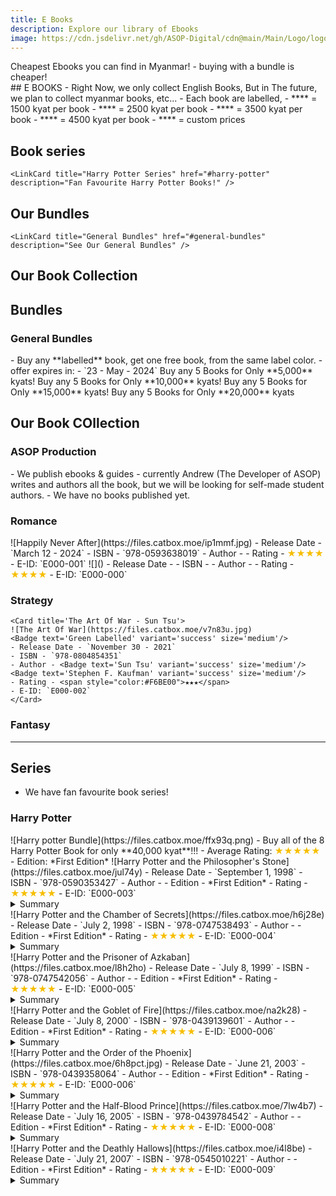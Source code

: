 ```yaml
---
title: E Books
description: Explore our library of Ebooks
image: https://cdn.jsdelivr.net/gh/ASOP-Digital/cdn@main/Main/Logo/logo.png
---
```



<Aside type='tip'> 
   Cheapest Ebooks you can find in Myanmar!
    - buying with a bundle is cheaper!
 </Aside>
## E BOOKS
- Right Now, we only collect English Books, But in The future, we plan to collect myanmar books, etc...
- Each book are labelled, 
    - **<Badge text='blue label' variant='note' size='medium'/>** = 1500 kyat per book
    - **<Badge text='Green label' variant='success' size='medium'/>** = 2500 kyat per book
    - **<Badge text='Yellow label' variant='caution' size='medium'/>** = 3500 kyat per book 
    - **<Badge text='red label' variant='danger' size='medium'/>** = 4500 kyat per book
    - **<Badge text='Purple label' variant='tip' size='medium'/>** = custom prices

## Book series
    <LinkCard title="Harry Potter Series" href="#harry-potter" description="Fan Favourite Harry Potter Books!" />

## Our Bundles
    <LinkCard title="General Bundles" href="#general-bundles" description="See Our General Bundles" />


## Our Book Collection 
<LinkCard title='ASOP production' href="#asop-production" description='Our own published books!'/>
<CardGrid>
    <LinkCard title='Romance' href="#romance" description=''/>
    <LinkCard title='Strategy' href="#strategy" description=''/>
    <LinkCard title='Fantsy' href="#fantsy" description=''/>

</CardGrid>



## Bundles 

### General Bundles
<CardGrid stagger>
<Card title='Buy 1 Get 1' icon='rocket'>
    <Badge text="LIMITED OFFER" variant="tip" />
    - Buy any **labelled** book, get one free book, from the same label color.
    - offer expires in: 
        - `23 - May - 2024`
</Card>

<Card title="Blue Bundle" icon="seti:favicon" >
    <Badge text="Popular" variant="note" />
    Buy any 5 <Badge text='blue labelled' variant='note' size='medium'/> Books for Only **5,000** kyats!
</Card>

<Card title="Green Bundle" icon="open-book">
    Buy any 5 <Badge text='Green Labelled' variant='success' size='medium'/> Books for Only **10,000** kyats!
</Card>

<Card title="Yellow Bundle" icon="document">
    Buy any 5 <Badge text='Yellow labelled' variant='caution' size='medium'/> Books for Only **15,000** kyats!
</Card>

<Card title="Red Bundle" icon="heart">
    Buy any 5 <Badge text='Red labelled' variant='danger' size='medium'/> Books for Only **20,000** kyats
</Card>

</CardGrid>


## Our Book COllection

### ASOP Production


<Aside title='Coming Soon...' type='caution'>
- We publish ebooks & guides
    - currently Andrew (The Developer of ASOP) writes and authors all the book, but we will be looking for self-made student authors.
- We have no books published yet.
 </Aside>

### Romance
<CardGrid>
    <Card title='Happily Never After - Lynn Painter'>
    ![Happily Never After](https://files.catbox.moe/ip1mmf.jpg)
    <Badge text='Popular' variant='note' size='medium'/><Badge text='Blue Labelled' variant='note' size='medium'/>
    - Release Date - `March 12 - 2024`
    - ISBN - `978-0593638019`
    - Author - <Badge text='Lynn Painter' variant='note' size='medium'/>
    - Rating - <span style="color:#F6BE00">★★★★</span>
    - E-ID: `E000-001`
    </Card>

<Card title="">
    ![]()
    <Badge text='s' variant='note'size='small' />
    - Release Date - 
    - ISBN - 
    - Author - 
    - Rating - <span style="color:#F6BE00">★★★★</span>
    - E-ID: `E000-000`
</Card>


</CardGrid>



### Strategy

<CardGrid>

    <Card title='The Art Of War - Sun Tsu'>
    ![The Art Of War](https://files.catbox.moe/v7n83u.jpg)
    <Badge text='Green Labelled' variant='success' size='medium'/>
    - Release Date - `November 30 - 2021`
    - ISBN - `978-0804854351`
    - Author - <Badge text='Sun Tsu' variant='success' size='medium'/><Badge text='Stephen F. Kaufman' variant='success' size='medium'/>
    - Rating - <span style="color:#F6BE00">★★★</span>
    - E-ID: `E000-002`
    </Card>
</CardGrid>


### Fantasy

---

## Series
- We have fan favourite book series!
<CardGrid>
    <LinkCard title='Harry Potter' href="#harry-potter" description='Our most popular series of all time!'/>
</CardGrid>

### Harry Potter


<Card icon='rocket' title='Harry Potter Bundle | 40,000 Kyat'>
    <Badge variant="tip" text="Popular" size='large' />
    <Badge variant="danger" text="Fan-Favourite" size='large' />
    ![Harry potter Bundle](https://files.catbox.moe/ffx93q.png)
    - Buy all of the 8 Harry Potter Book for only **40,000 kyat**!!!
    - Average Rating: <span style="color:#F6BE00">★★★★★</span>
    - Edition: *First Edition* 
</Card>

<CardGrid>

<Card title="Harry Potter and the Philosopher's Stone">
    ![Harry Potter and the Philosopher's Stone](https://files.catbox.moe/jul74y)
    <Badge text='8000 Kyat' variant='tip' size='medium'/>
    - Release Date - `September 1, 1998`
    - ISBN - `978-0590353427`
    - Author - <Badge text='J.K. Rowling' variant='tip' size='medium'/>
    - Edition - *First Edition*
    - Rating - <span style="color:#F6BE00">★★★★★</span>
    - E-ID: `E000-003`
    <details>
        <summary>Summary</summary>
            Harry Potter has never even heard of Hogwarts when the letters start
             dropping on the doormat at number four, Privet Drive. Addressed 
             in green ink on yellowish parchment with a purple seal, 
             they are swiftly confiscated by his grisly aunt and uncle. Then,
              on Harry's eleventh birthday, a great beetle-eyed giant of a man
               called Rubeus Hagrid bursts in with some astonishing news: Harry
                Potter is a wizard, and he has a place at Hogwarts School of 
                Witchcraft and Wizardry. An incredible adventure is about to begin!
    </details>
</Card>


<Card title="Harry Potter and the Chamber of Secrets">
    ![Harry Potter and the Chamber of Secrets](https://files.catbox.moe/h6j28e)
    <Badge text='8000 Kyat' variant='tip' size='medium'/>
    - Release Date - `July 2, 1998`
    - ISBN - `978-0747538493`
    - Author - <Badge text='J.K. Rowling' variant='tip' size='medium'/>
    - Edition - *First Edition*
    - Rating - <span style="color:#F6BE00">★★★★★</span>
    - E-ID: `E000-004`
    <details>
        <summary>Summary</summary>
        Harry Potter's summer has included the worst birthday ever,
         doomy warnings from a house-elf called Dobby, and rescue from the Dursleys 
         by his friend Ron Weasley in a magical flying car! Back at Hogwarts School
          of Witchcraft And Wizardry for his second year, Harry hears strange whispers 
          echo through empty corridors - and then the attacks start. Students are found 
          as though turned to stone … Dobby's sinister predictions seem to be coming true.
    </details>
</Card>

<Card title="Harry Potter and the Prisoner of Azkaban">
    ![Harry Potter and the Prisoner of Azkaban](https://files.catbox.moe/l8h2ho)
    <Badge text='8000 Kyat' variant='tip' size='medium'/>
    - Release Date - `July 8, 1999`
    - ISBN - `978-0747542056`
    - Author - <Badge text='J.K. Rowling' variant='tip' size='medium'/>
    - Edition - *First Edition*
    - Rating - <span style="color:#F6BE00">★★★★★</span>
    - E-ID: `E000-005`
    <details>
        <summary>Summary</summary>
        When the Knight Bus crashes through the darkness and screeches to a halt 
        in front of him, it's the start of another far from ordinary year at 
        Hogwarts for Harry Potter. Sirius Black, escaped mass-murderer and 
        follower of Lord Voldemort, is on the run - and they say he is coming 
        after Harry. In his first ever Divination class, Professor Trelawney sees
         an omen of death in Harry's tea leaves... But perhaps most terrifying 
         of all are the Dementors patrolling the school grounds, with their 
         soul-sucking kiss.
    </details>
</Card>

<Card title="Harry Potter and the Goblet of Fire">
    ![Harry Potter and the Goblet of Fire](https://files.catbox.moe/na2k28)
    <Badge text='8000 Kyat' variant='tip' size='medium'/>
    - Release Date - `July 8, 2000`
    - ISBN - `978-0439139601`
    - Author - <Badge text='J.K. Rowling' variant='tip' size='medium'/>
    - Edition - *First Edition*
    - Rating - <span style="color:#F6BE00">★★★★★</span>
    - E-ID: `E000-006`
    <details>
        <summary>Summary</summary>
        The Triwizard Tournament is to be held at Hogwarts. 
        Only wizards who are over seventeen are allowed to enter – but
         that doesn’t stop Harry dreaming that he will win the competition.
          Then at Hallowe’en, when the Goblet of Fire makes its selection, 
          Harry is amazed to find his name is one of those that the magical
           cup picks out. He will face death-defying tasks, dragons and Dark
            wizards, but with the help of his best friends, Ron and Hermione,
             he might just make it through – alive!
    </details> 
</Card>

<Card title="Harry Potter and the Order of the Phoenix">
    ![Harry Potter and the Order of the Phoenix](https://files.catbox.moe/6h8pct.jpg)
    <Badge text='8000 Kyat' variant='tip' size='medium'/>
    - Release Date - `June 21, 2003`
    - ISBN - `978-0439358064`
    - Author - <Badge text='J.K. Rowling' variant='tip' size='medium'/>
    - Edition - *First Edition*
    - Rating - <span style="color:#F6BE00">★★★★★</span>
    - E-ID: `E000-006`
    <details>
        <summary>Summary</summary>
        Dark times have come to Hogwarts. After the Dementors'
        attack on his cousin Dudley, Harry Potter knows that Voldemort
         will stop at nothing to find him. There are many who deny the
          Dark Lord's return, but Harry is not alone: a secret Order gathers
           at Grimmauld Place to fight against the Dark forces. Harry must 
           allow Professor Snape to teach him how to protect himself from
            Voldemort's savage assaults on his mind. But they are growing 
            stronger by the day and Harry is running out of time.
    </details>
</Card>

<Card title="Harry Potter and the Half-Blood Prince">
    ![Harry Potter and the Half-Blood Prince](https://files.catbox.moe/7lw4b7)
    <Badge text='8000 Kyat' variant='tip' size='medium'/>
    - Release Date - `July 16, 2005`
    - ISBN - `978-0439784542`
    - Author - <Badge text='J.K. Rowling' variant='tip' size='medium'/>
    - Edition - *First Edition*
    - Rating - <span style="color:#F6BE00">★★★★★</span>
    - E-ID: `E000-008`
    <details>
        <summary>Summary</summary>
        When Dumbledore arrives at Privet Drive one summer night to collect 
        Harry Potter, his wand hand is blackened and shrivelled, but he does 
        not reveal why. Secrets and suspicion are spreading through the wizarding
         world, and Hogwarts itself is not safe. Harry is convinced that
          Malfoy bears the Dark Mark: there is a Death Eater amongst them. 
          Harry will need powerful magic and true friends as he explores Voldemort's
           darkest secrets, and Dumbledore prepares him to face his destiny.
    </details>
</Card>

<Card title="Harry Potter and the Deathly Hallows">
    ![Harry Potter and the Deathly Hallows](https://files.catbox.moe/i4l8be)
    <Badge text='8000 Kyat' variant='tip' size='medium'/>
    - Release Date - `July 21, 2007`
    - ISBN - `978-0545010221`
    - Author - <Badge text='J.K. Rowling' variant='tip' size='medium'/>
    - Edition - *First Edition*
    - Rating - <span style="color:#F6BE00">★★★★★</span>
    - E-ID: `E000-009`
    <details>
        <summary>Summary</summary>
        As he climbs into the sidecar of Hagrid's motorbike and takes to the
         skies, leaving Privet Drive for the last time, Harry Potter knows that
          Lord Voldemort and the Death Eaters are not far behind. The protective
           charm that has kept Harry safe until now is broken, but he
            cannot keep hiding. The Dark Lord is breathing fear into everything Harry 
            loves, and to stop him Harry will have to find and destroy the
             remaining Horcruxes. The final battle must begin - Harry must
              stand and face his enemy.

    </details>
</Card>

<Card title="Harry Potter and the Cursed Child - Parts One and Two">
    ![Harry Potter and the Cursed Child - Parts One and Two](https://files.catbox.moe/z95scd.jpg)
    <Badge text='8000 Kyat' variant='tip' size='medium'/>
    - Release Date - `July 31, 2016`
    - ISBN - `978-0763691252`
    - Author - <Badge text='J.K. Rowling' variant='tip' size='medium'/>
    - Edition - *First Edition*
    - Rating - <span style="color:#F6BE00">★★★★★</span>
    - E-ID: `E000-006`
    <details>
        <summary>Summary</summary>
        The official playscript of the original West End production 
        of Harry Potter and the Cursed Child. It was always difficult 
        being Harry Potter and it isn't much easier now that he is an 
        overworked employee of the Ministry of Magic, a husband, and father 
        of three school-age children. While Harry grapples with a past that 
        refuses to stay where it belongs, his youngest son Albus must struggle
         with the weight of a family legacy he never wanted. As past and present
          fuse ominously, both father and son learn the uncomfortable truth: 
          sometimes, darkness comes from unexpected places. The playscript for
           Harry Potter and the Cursed Child was originally released as a 'special
            rehearsal edition' alongside the opening of Jack Thorne's play in London's
             West End in summer 2016. Based on an original story by J.K. Rowling, 
             John Tiffany and Jack Thorne, the play opened to rapturous reviews 
             from theatregoers and critics alike, while the official playscript 
             became an immediate global bestseller. This revised paperback edition 
             updates the 'special rehearsal edition' with the conclusive 
             and final dialogue from the play, which has subtly changed 
             since its rehearsals, as well as a conversation piece between 
             director John Tiffany and writer Jack Thorne, who share stories and 
             insights about reading playscripts. This edition also includes 
             useful background information including the Potter family tree 
             and a timeline of events from the wizarding world prior to the 
             beginning of Harry Potter and the Cursed Child.
    </details>
</Card>

</CardGrid>


## Frequently Asked Questions 
---

### Payment Related Questions
- Please view our General FAQ For most of the payment related questions

<LinkButton href="../../../faq/#payment-related-questions">Go to General FAQ</LinkButton>

<details>
  <summary id="payment-method">How are payments made? / What are the available Payment Methods?</summary>
    To view how payments are made please [Visit This Page](../../../faq/#payment-methods-faq1)
</details>

<details>
    <summary id="upfront-pay"> Do I have to pay upfront? </summary>
    Short Answer is yes, you have to pay upfront. 
    - If you have made a contract with us for 6 months, you must pay upfront.
</details>

<details>
    <summary id="form"> How do i subscribe to a Plan? </summary>
    - please contact us directly, and tell us what plan you want.
</details>



